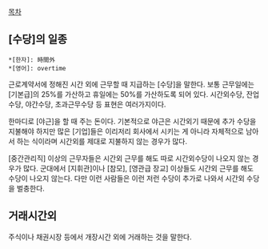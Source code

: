 [[목차]]
== [수당]의 일종 ==
 *[한자]: 時間外
 *[영어]: overtime

근로계약서에 정해진 시간 외에 근무할 때 지급하는 [수당]을 말한다. 보통 근무일에는 [기본급]의 25%를 가산하고 휴일에는 50%를 가산하도록 되어 있다. 시간외수당, 잔업수당, 야간수당, 초과근무수당 등 표현은 여러가지이다.

한마디로 [야근]을 할 때 주는 돈이다. 기본적으로 야근은 시간외기 때문에 추가 수당을 지불해야 하지만 많은 [기업]들은 이리저리 회사에서 시키는 게 아니라 자체적으로 남아서 하는 식이라며 시간외를 제대로 지불하지 않는 경우가 많다.

[중간관리직] 이상의 근무자들은 시간외 근무를 해도 따로 시간외수당이 나오지 않는 경우가 많다. 군대에서 [지휘관]이나 [참모], [영관급 장교] 이상들도 시간외 근무를 해도 수당이 나오지 않는다. 다만 이런 사람들은 이런 저런 수당이 추가로 나와서 시간외 수당을 벌충한다.
== 거래시간외 ==
주식이나 채권시장 등에서 개장시간 외에 거래하는 것을 말한다.
